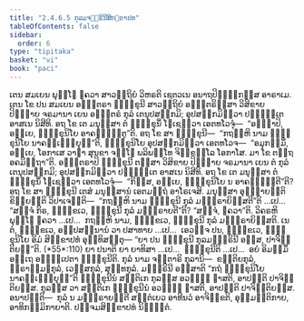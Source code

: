 ```yaml
---
title: "2.4.6.5 ກຸລມຈ຺ຉຣິນີສິກ຺ຂາປທ"
tableOfContents: false
sidebar:
  order: 6
type: "tipitaka"
basket: "vi"
book: "paci"
---
```



<DynamicBreadcrumb />

<Division number="1042" book="paci">

<Paragraph number="3137" book="paci">
ເຕນ ສມເຍນ ພຸທ຺ໂຘ ຠຄວາ ສາວຕ຺ຖິຍໍ ວິຫຣຕິ ເຊຕວເນ ອນາຖປິຓ຺ຑິກສ຺ສ ອາຣາເມ. ເຕນ ໂຂ ປນ ສມເຍນ ອຎ຺ຎຕຣາ ຠິກ຺ຂຸນີ ສາວຕ຺ຖິຍໍ ອຎ຺ຎຕຣິສ຺ສາ ວິສິຂາຍ ປິຓ຺ຑາຍ ຈຣມານາ ເຍນ ອຎ຺ຎຕຣໍ ກຸລໍ ເຕນຸປສງ຺ກມິ; ອຸປສງ຺ກມິຕ຺ວາ ປຎ຺ຎຕ຺ເຕ ອາສເນ ນິສີທິ. ອຖ ໂຂ ເຕ ມນຸສ຺ສາ ຕໍ ຠິກ຺ຂຸນິໍ ໂຠເຊຕ຺ວາ ເອຕທໂວຈຸໍ—  “ອຎ຺ຎາປິ, ອຍ຺ເຍ, ຠິກ຺ຂຸນິໂຍ ອາຄຈ຺ຉນ຺ຕູ”ຕິ. ອຖ ໂຂ ສາ ຠິກ຺ຂຸນີ—  “ກຖຎ຺ຫິ ນາມ ຠິກ຺ຂຸນິໂຍ ນາຄຈ຺ເຉຍ຺ຍຸນ຺”ຕິ, ຠິກ຺ຂຸນິໂຍ ອຸປສງ຺ກມິຕ຺ວາ ເອຕທໂວຈ—  “ອມຸກສ຺ມິໍ, ອຍ຺ເຍ, ໂອກາເສ ວາຬາ ສຸນຂາ ຈຓ຺ໂຑ ພລິພທ຺ໂທ ຈິກ຺ຂລ຺ໂລ ໂອກາໂສ. ມາ ໂຂ ຕຕ຺ຖ ອຄມິຕ຺ຖາ”ຕິ. ອຎ຺ຎຕຣາປິ ຠິກ຺ຂຸນີ ຕສ຺ສາ ວິສິຂາຍ ປິຓ຺ຑາຍ ຈຣມານາ ເຍນ ຕໍ ກຸລໍ ເຕນຸປສງ຺ກມິ; ອຸປສງ຺ກມິຕ຺ວາ ປຎ຺ຎຕ຺ເຕ ອາສເນ ນິສີທິ. ອຖ ໂຂ ເຕ ມນຸສ຺ສາ ຕໍ ຠິກ຺ຂຸນິໍ ໂຠເຊຕ຺ວາ ເອຕທໂວຈຸໍ—  “ກິສ຺ສ, ອຍ຺ເຍ, ຠິກ຺ຂຸນິໂຍ ນ ອາຄຈ຺ຉນ຺ຕີ”ຕິ?
</Paragraph>

<Paragraph number="3138" book="paci">
ອຖ ໂຂ ສາ ຠິກ຺ຂຸນີ ເຕສໍ ມນຸສ຺ສານໍ ເອຕມຕ຺ຖໍ ອາໂຣເຈສິ. ມນຸສ຺ສາ ອຸຊ຺ຌາຍນ຺ຕິ ຂິຍ຺ຍນ຺ຕິ ວິປາເຈນ຺ຕິ—  “ກຖຎ຺ຫິ ນາມ ຠິກ຺ຂຸນີ ກຸລໍ ມຈ຺ຉຣາຍິສ຺ສຕີ”ຕິ …ເປ…  “ສຈ຺ຈໍ ກິຣ, ຠິກ຺ຂເວ, ຠິກ຺ຂຸນີ ກຸລໍ ມຈ຺ຉຣາຍຕີ”ຕິ? “ສຈ຺ຈໍ, ຠຄວາ”ຕິ. ວິຄຣຫິ ພຸທ຺ໂຘ ຠຄວາ …ເປ…  ກຖຎ຺ຫິ ນາມ, ຠິກ຺ຂເວ, ຠິກ຺ຂຸນີ ກຸລໍ ມຈ຺ຉຣາຍິສ຺ສຕິ. ເນຕໍ, ຠິກ຺ຂເວ, ອປ຺ປສນ຺ນານໍ ວາ ປສາທາຍ …ເປ…  ເອວຎ຺ຈ ປນ, ຠິກ຺ຂເວ, ຠິກ຺ຂຸນິໂຍ ອິມໍ ສິກ຺ຂາປທໍ ອຸທ຺ທິສນ຺ຕຸ—
</Paragraph>

</Division>
<Division number="1043" book="paci">

<Paragraph number="3139" book="paci">
<Emphasis>“ຍາ ປນ ຠິກ຺ຂຸນີ ກຸລມຈ຺ຉຣິນີ ອສ຺ສ, ປາຈິຕ຺ຕິຍນ຺”</Emphasis>ຕິ. (*55*:<Emphasis>110</Emphasis>)
</Paragraph>

</Division>
<Division number="1044" book="paci">

<Paragraph number="3140" book="paci">
<Emphasis>ຍາ ປນາ</Emphasis>ຕິ ຍາ ຍາທິສາ …ເປ…  <Emphasis>ຠິກ຺ຂຸນີ</Emphasis>ຕິ …ເປ…  ອຍໍ ອິມສ຺ມິໍ ອຕ຺ເຖ ອຘິປ຺ເປຕາ ຠິກ຺ຂຸນີຕິ.
</Paragraph>

<Paragraph number="3141" book="paci">
<Emphasis>ກຸລໍ</Emphasis> ນາມ ຈຕ຺ຕາຣິ ກຸລານິ—  ຂຕ຺ຕິຍກຸລໍ, ພ຺ຣາຫ຺ມຓກຸລໍ, ເວສ຺ສກຸລໍ, ສຸທ຺ທກຸລໍ.
</Paragraph>

<Paragraph number="3142" book="paci">
<Emphasis>ມຈ຺ຉຣິນີ ອສ຺ສາ</Emphasis>ຕິ “ກຖໍ ຠິກ຺ຂຸນິໂຍ ນາຄຈ຺ເຉຍ຺ຍຸນ຺”ຕິ ຠິກ຺ຂຸນີນໍ ສນ຺ຕິເກ ກຸລສ຺ສ ອວຓ຺ຓໍ ຠາສຕິ, ອາປຕ຺ຕິ ປາຈິຕ຺ຕິຍສ຺ສ. ກຸລສ຺ສ ວາ ສນ຺ຕິເກ ຠິກ຺ຂຸນີນໍ ອວຓ຺ຓໍ ຠາສຕິ, ອາປຕ຺ຕິ ປາຈິຕ຺ຕິຍສ຺ສ.
</Paragraph>

</Division>
<Division number="1045" book="paci">

<Paragraph number="3143" book="paci">
ອນາປຕ຺ຕິ—  ກຸລໍ ນ ມຈ຺ຉຣາຍນ຺ຕີ ສນ຺ຕໍເຍວ ອາທີນວໍ ອາຈິກ຺ຂຕິ, ອຸມ຺ມຕ຺ຕິກາຍ, ອາທິກມ຺ມິກາຍາຕິ.

</Paragraph>
</Division>

<Paragraph number="3144" type="center" book="paci">
ປຎ຺ຈມສິກ຺ຂາປທໍ ນິຏ຺ຐິຕໍ.
</Paragraph>